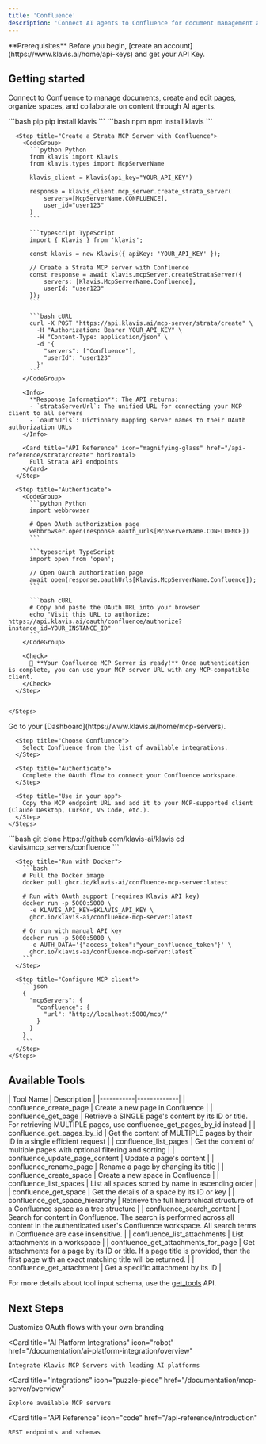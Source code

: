 ```yaml
---
title: 'Confluence'
description: 'Connect AI agents to Confluence for document management and collaborative editing'
---
```


<Info>
  **Prerequisites**
  Before you begin, [create an account](https://www.klavis.ai/home/api-keys) and get your API Key.
</Info>

## Getting started

Connect to Confluence to manage documents, create and edit pages, organize spaces, and collaborate on content through AI agents.

<Tabs>
  <Tab title="API">
    <Steps>
      <Step title="Install the SDKs (optional)">
        <CodeGroup>
          ```bash pip
          pip install klavis
          ```
          ```bash npm
          npm install klavis
          ```
        </CodeGroup>
      </Step>
      
      <Step title="Create a Strata MCP Server with Confluence">
        <CodeGroup>
          ```python Python
          from klavis import Klavis
          from klavis.types import McpServerName
          
          klavis_client = Klavis(api_key="YOUR_API_KEY")
          
          response = klavis_client.mcp_server.create_strata_server(
              servers=[McpServerName.CONFLUENCE],
              user_id="user123"
          )
          ```
          
          ```typescript TypeScript
          import { Klavis } from 'klavis';
          
          const klavis = new Klavis({ apiKey: 'YOUR_API_KEY' });
          
          // Create a Strata MCP server with Confluence
          const response = await klavis.mcpServer.createStrataServer({
              servers: [Klavis.McpServerName.Confluence],
              userId: "user123"
          });
          ```
          
          ```bash cURL
          curl -X POST "https://api.klavis.ai/mcp-server/strata/create" \
            -H "Authorization: Bearer YOUR_API_KEY" \
            -H "Content-Type: application/json" \
            -d '{
              "servers": ["Confluence"],
              "userId": "user123"
            }'
          ```
        </CodeGroup>
        
        <Info>
          **Response Information**: The API returns:
          - `strataServerUrl`: The unified URL for connecting your MCP client to all servers
          - `oauthUrls`: Dictionary mapping server names to their OAuth authorization URLs
        </Info>

        <Card title="API Reference" icon="magnifying-glass" href="/api-reference/strata/create" horizontal>
          Full Strata API endpoints
        </Card>
      </Step>
      
      <Step title="Authenticate">
        <CodeGroup>
          ```python Python
          import webbrowser
          
          # Open OAuth authorization page
          webbrowser.open(response.oauth_urls[McpServerName.CONFLUENCE])
          ```
          
          ```typescript TypeScript
          import open from 'open';
          
          // Open OAuth authorization page
          await open(response.oauthUrls[Klavis.McpServerName.Confluence]);
          ```
          
          ```bash cURL
          # Copy and paste the OAuth URL into your browser
          echo "Visit this URL to authorize: https://api.klavis.ai/oauth/confluence/authorize?instance_id=YOUR_INSTANCE_ID"
          ```
        </CodeGroup>
        
        <Check>
          🎉 **Your Confluence MCP Server is ready!** Once authentication is complete, you can use your MCP server URL with any MCP-compatible client.
        </Check>
      </Step>
      

    </Steps>
  </Tab>
  
  <Tab title="UI">
    <Steps>
      <Step title="Open Dashboard">
        Go to your [Dashboard](https://www.klavis.ai/home/mcp-servers).
      </Step>
      
      <Step title="Choose Confluence">
        Select Confluence from the list of available integrations.
      </Step>
      
      <Step title="Authenticate">
        Complete the OAuth flow to connect your Confluence workspace.
      </Step>
      
      <Step title="Use in your app">
        Copy the MCP endpoint URL and add it to your MCP-supported client (Claude Desktop, Cursor, VS Code, etc.).
      </Step>
    </Steps>
  </Tab>
  
  <Tab title="Open Source">
    <Steps>
      <Step title="Clone repository (for developers to build from source)">
        ```bash
        git clone https://github.com/klavis-ai/klavis
        cd klavis/mcp_servers/confluence
        ```
      </Step>
      
      <Step title="Run with Docker">
        ```bash
        # Pull the Docker image
        docker pull ghcr.io/klavis-ai/confluence-mcp-server:latest
        
        # Run with OAuth support (requires Klavis API key)
        docker run -p 5000:5000 \
          -e KLAVIS_API_KEY=$KLAVIS_API_KEY \
          ghcr.io/klavis-ai/confluence-mcp-server:latest
        
        # Or run with manual API key
        docker run -p 5000:5000 \
          -e AUTH_DATA='{"access_token":"your_confluence_token"}' \
          ghcr.io/klavis-ai/confluence-mcp-server:latest
        ```
      </Step>
      
      <Step title="Configure MCP client">
        ```json
        {
          "mcpServers": {
            "confluence": {
              "url": "http://localhost:5000/mcp/"
            }
          }
        }
        ```
      </Step>
    </Steps>
  </Tab>
</Tabs>

## Available Tools

<Accordion title="Tools Information">
| Tool Name | Description |
|-----------|-------------|
| confluence_create_page | Create a new page in Confluence |
| confluence_get_page | Retrieve a SINGLE page's content by its ID or title. For retrieving MULTIPLE pages, use confluence_get_pages_by_id instead |
| confluence_get_pages_by_id | Get the content of MULTIPLE pages by their ID in a single efficient request |
| confluence_list_pages | Get the content of multiple pages with optional filtering and sorting |
| confluence_update_page_content | Update a page's content |
| confluence_rename_page | Rename a page by changing its title |
| confluence_create_space | Create a new space in Confluence |
| confluence_list_spaces | List all spaces sorted by name in ascending order |
| confluence_get_space | Get the details of a space by its ID or key |
| confluence_get_space_hierarchy | Retrieve the full hierarchical structure of a Confluence space as a tree structure |
| confluence_search_content | Search for content in Confluence. The search is performed across all content in the authenticated user's Confluence workspace. All search terms in Confluence are case insensitive. |
| confluence_list_attachments | List attachments in a workspace |
| confluence_get_attachments_for_page | Get attachments for a page by its ID or title. If a page title is provided, then the first page with an exact matching title will be returned. |
| confluence_get_attachment | Get a specific attachment by its ID |
</Accordion>

<Note>For more details about tool input schema, use the [get_tools](https://docs.klavis.ai/api-reference/mcp-server/get-tools) API.</Note>

## Next Steps

<CardGroup>
  <Card
    title="White-label Authentication"
    icon="palette"
    href="/documentation/auth/white-label"
  >
    Customize OAuth flows with your own branding
  </Card>
  
  <Card
    title="AI Platform Integrations"
    icon="robot"
    href="/documentation/ai-platform-integration/overview"
  >
    Integrate Klavis MCP Servers with leading AI platforms
  </Card>
  
  <Card
    title="Integrations"
    icon="puzzle-piece"
    href="/documentation/mcp-server/overview"
  >
    Explore available MCP servers
  </Card>
  
  <Card
    title="API Reference"
    icon="code"
    href="/api-reference/introduction"
  >
    REST endpoints and schemas
  </Card>
</CardGroup> 